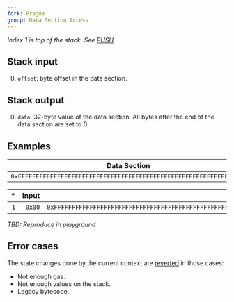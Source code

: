```yaml
---
fork: Prague
group: Data Section Access
---
```


*Index 1 is top of the stack. See [PUSH](/#60).*

## Stack input

0. `offset`: byte offset in the data section.

## Stack output

0. `data`: 32-byte value of the data section. All bytes after the end of the data section are set to 0.

## Examples

| Data Section |
|---------|
| `0xFFFFFFFFFFFFFFFFFFFFFFFFFFFFFFFFFFFFFFFFFFFFFFFFFFFFFFFFFFFFFFFF` |

| * | Input | Output | * | * | Input | Output |
|--:|------:|-------:|--:|--:|------:|-------:|
| `1` | `0x00` | `0xFFFFFFFFFFFFFFFFFFFFFFFFFFFFFFFFFFFFFFFFFFFFFFFFFFFFFFFFFFFFFFFF` | * | `1` | `0x1F` | `0xFF00000000000000000000000000000000000000000000000000000000000000` |

*TBD: Reproduce in playground*

## Error cases

The state changes done by the current context are [reverted](#FD) in those cases:
- Not enough gas.
- Not enough values on the stack.
- Legacy bytecode.
